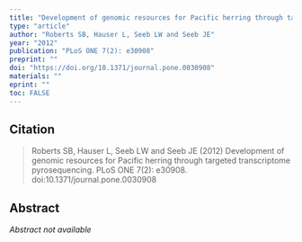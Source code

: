 ```yaml
---
title: "Development of genomic resources for Pacific herring through targeted transcriptome pyrosequencing"
type: "article"
author: "Roberts SB, Hauser L, Seeb LW and Seeb JE"
year: "2012"
publication: "PLoS ONE 7(2): e30908"
preprint: ""
doi: "https://doi.org/10.1371/journal.pone.0030908"
materials: ""
eprint: ""
toc: FALSE
---
```


## Citation

> Roberts SB, Hauser L, Seeb LW and Seeb JE (2012) Development of genomic resources for Pacific herring through targeted transcriptome pyrosequencing. PLoS ONE 7(2): e30908. doi:10.1371/journal.pone.0030908

## Abstract

*Abstract not available*
